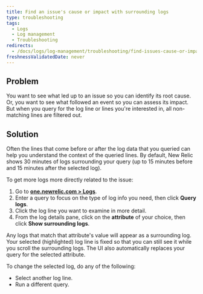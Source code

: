 ```yaml
---
title: Find an issue's cause or impact with surrounding logs
type: troubleshooting
tags:
  - Logs
  - Log management
  - Troubleshooting
redirects:
  - /docs/logs/log-management/troubleshooting/find-issues-cause-or-impact-surrounding-logs
freshnessValidatedDate: never
---
```


## Problem

You want to see what led up to an issue so you can identify its root cause. Or, you want to see what followed an event so you can assess its impact. But when you query for the log line or lines you're interested in, all non-matching lines are filtered out.

## Solution

Often the lines that come before or after the log data that you queried can help you understand the context of the queried lines. By default, New Relic shows 30 minutes of logs surrounding your query (up to 15 minutes before and 15 minutes after the selected log).

To get more logs more directly related to the issue:

1. Go to <DNT>**[one.newrelic.com > Logs](https://one.newrelic.com)**</DNT>.
2. Enter a query to focus on the type of log info you need, then click <DNT>**Query logs**</DNT>.
3. Click the log line you want to examine in more detail.
4. From the log details pane, click on the <DNT>**attribute**</DNT> of your choice, then click <DNT>**Show surrounding logs**</DNT>.

Any logs that match that attribute's value will appear as a surrounding log. Your selected (highlighted) log line is fixed so that you can still see it while you scroll the surrounding logs. The UI also automatically replaces your query for the selected attribute.

To change the selected log, do any of the following:

* Select another log line.
* Run a different query.
